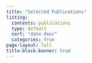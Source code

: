 ```yaml
---
title: "Selected Publications"
listing:
  contents: publications
  type: default
  sort: "date desc"
  categories: true
page-layout: full
title-block-banner: true
---
```


